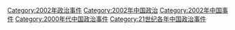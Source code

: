 [[Category:2002年政治事件|Category:2002年政治事件]]
[[Category:2002年中国政治|Category:2002年中国政治]]
[[Category:2002年中国事件|Category:2002年中国事件]]
[[Category:2000年代中国政治事件|Category:2000年代中国政治事件]]
[[Category:21世纪各年中国政治事件|Category:21世纪各年中国政治事件]]